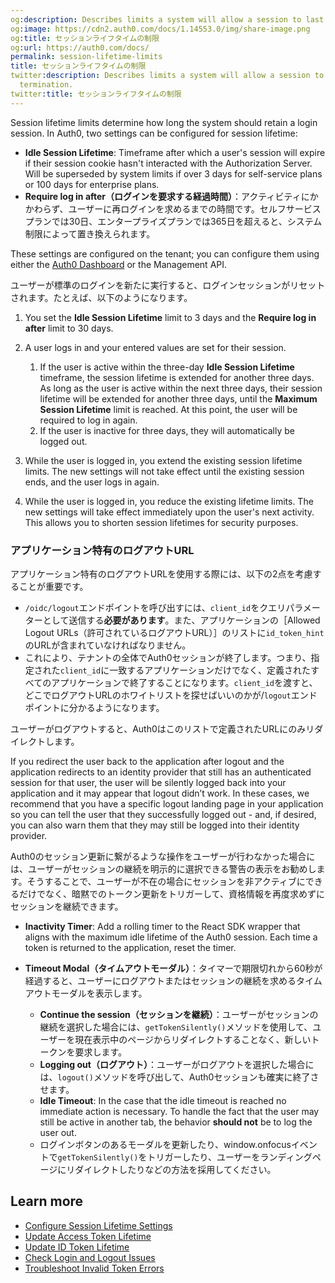 ```yaml
---
og:description: Describes limits a system will allow a session to last before termination.
og:image: https://cdn2.auth0.com/docs/1.14553.0/img/share-image.png
og:title: セッションライフタイムの制限
og:url: https://auth0.com/docs/
permalink: session-lifetime-limits
title: セッションライフタイムの制限
twitter:description: Describes limits a system will allow a session to last before
  termination.
twitter:title: セッションライフタイムの制限
---
```


Session lifetime limits determine how long the system should retain a login session. In Auth0, two settings can be configured for session lifetime:

* **Idle Session Lifetime**: Timeframe after which a user's session will expire if their <Tooltip tip="Session Cookie: Entity that, when present, allows the user to be considered authenticated." cta="View Glossary" href="/docs/glossary?term=session+cookie">session cookie</Tooltip> hasn't interacted with the <Tooltip tip="Session Cookie: Entity that, when present, allows the user to be considered authenticated." cta="View Glossary" href="/docs/glossary?term=Authorization+Server">Authorization Server</Tooltip>. Will be superseded by system limits if over 3 days for self-service plans or 100 days for enterprise plans.
* **Require log in after（ログインを要求する経過時間）**：アクティビティにかかわらず、ユーザーに再ログインを求めるまでの時間です。セルフサービスプランでは30日、エンタープライズプランでは365日を超えると、システム制限によって置き換えられます。

These settings are configured on the tenant; you can configure them using either the [Auth0 Dashboard](/docs/manage-users/sessions/configure-session-lifetime-settings) or the <Tooltip tip="Management API: A product to allow customers to perform administrative tasks." cta="View Glossary" href="/docs/glossary?term=Management+API">Management API</Tooltip>.

ユーザーが標準のログインを新たに実行すると、ログインセッションがリセットされます。たとえば、以下のようになります。

1. You set the **Idle Session Lifetime** limit to 3 days and the **Require log in after** limit to 30 days.
2. A user logs in and your entered values are set for their session.

   1. If the user is active within the three-day **Idle Session Lifetime** timeframe, the session lifetime is extended for another three days. As long as the user is active within the next three days, their session lifetime will be extended for another three days, until the **Maximum Session Lifetime** limit is reached. At this point, the user will be required to log in again.
   2. If the user is inactive for three days, they will automatically be logged out.
3. While the user is logged in, you extend the existing session lifetime limits. The new settings will not take effect until the existing session ends, and the user logs in again.
4. While the user is logged in, you reduce the existing lifetime limits. The new settings will take effect immediately upon the user's next activity. This allows you to shorten session lifetimes for security purposes.

### アプリケーション特有のログアウトURL

アプリケーション特有のログアウトURLを使用する際には、以下の2点を考慮することが重要です。

* `/oidc/logout`エンドポイントを呼び出すには、`client_id`をクエリパラメーターとして送信する**必要があります**。また、アプリケーションの［Allowed Logout URLs（許可されているログアウトURL）］のリストに`id_token_hint`のURLが含まれていなければなりません。
* これにより、テナントの全体でAuth0セッションが終了します。つまり、指定された`client_id`に一致するアプリケーションだけでなく、定義されたすべてのアプリケーションで終了することになります。`client_id`を渡すと、どこでログアウトURLのホワイトリストを探せばいいのかが/`logout`エンドポイントに分かるようになります。

ユーザーがログアウトすると、Auth0はこのリストで定義されたURLにのみリダイレクトします。

If you redirect the user back to the application after logout and the application redirects to an <Tooltip tip="Identity Provider (IdP): Service that stores and manages digital identities." cta="View Glossary" href="/docs/glossary?term=identity+provider">identity provider</Tooltip> that still has an authenticated session for that user, the user will be silently logged back into your application and it may appear that logout didn’t work. In these cases, we recommend that you have a specific logout landing page in your application so you can tell the user that they successfully logged out - and, if desired, you can also warn them that they may still be logged into their identity provider.

Auth0のセッション更新に繋がるような操作をユーザーが行わなかった場合には、ユーザーがセッションの継続を明示的に選択できる警告の表示をお勧めします。そうすることで、ユーザーが不在の場合にセッションを非アクティブにできるだけでなく、暗黙でのトークン更新をトリガーして、資格情報を再度求めずにセッションを継続できます。

* **Inactivity Timer**: Add a rolling timer to the React SDK wrapper that aligns with the maximum idle lifetime of the Auth0 session. Each time a token is returned to the application, reset the timer.
* **Timeout Modal（タイムアウトモーダル）**：タイマーで期限切れから60秒が経過すると、ユーザーにログアウトまたはセッションの継続を求めるタイムアウトモーダルを表示します。

  + **Continue the session（セッションを継続）**：ユーザーがセッションの継続を選択した場合には、`getTokenSilently()`メソッドを使用して、ユーザーを現在表示中のページからリダイレクトすることなく、新しいトークンを要求します。
  + **Logging out（ログアウト）**：ユーザーがログアウトを選択した場合には、`logout()`メソッドを呼び出して、Auth0セッションも確実に終了させます。
  + **Idle Timeout**: In the case that the idle timeout is reached no immediate action is necessary. To handle the fact that the user may still be active in another tab, the behavior **should not** be to log the user out.
  + ログインボタンのあるモーダルを更新したり、window.onfocusイベントで`getTokenSilently()`をトリガーしたり、ユーザーをランディングページにリダイレクトしたりなどの方法を採用してください。

## Learn more

* [Configure Session Lifetime Settings](/docs/manage-users/sessions/configure-session-lifetime-settings)
* [Update Access Token Lifetime](/docs/secure/tokens/access-tokens/update-access-token-lifetime)
* [Update ID Token Lifetime](/docs/secure/tokens/id-tokens/update-id-token-lifetime)
* [Check Login and Logout Issues](/docs/troubleshoot/authentication-issues/check-login-and-logout-issues)
* [Troubleshoot Invalid Token Errors](/docs/troubleshoot/basic-issues/invalid-token-errors)